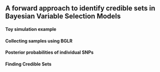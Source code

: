 

## A forward approach to identify credible sets in Bayesian Variable Selection Models



#### Toy simulation example



#### Collecting samples using BGLR


#### Posterior probabilities of individual SNPs


#### Finding Credible Sets
